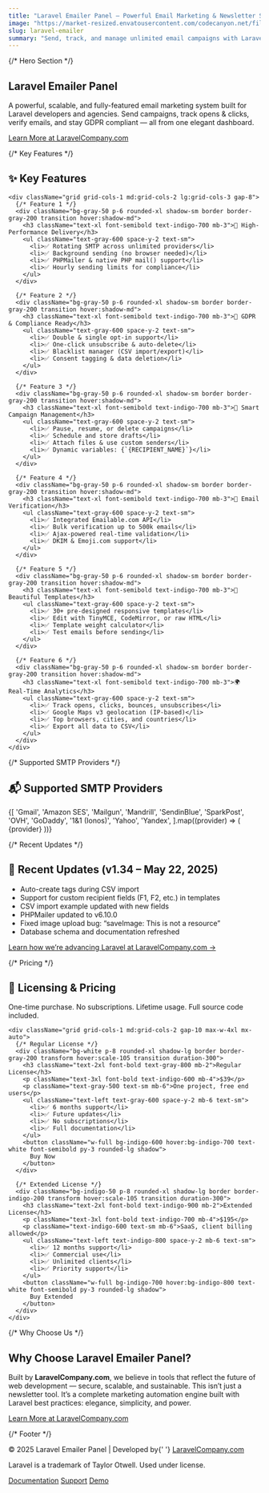 ```yaml
---
title: "Laravel Emailer Panel – Powerful Email Marketing & Newsletter System"
image: "https://market-resized.envatousercontent.com/codecanyon.net/files/636827989/mailer_v.1.34.jpg?auto=format&q=94&cf_fit=crop&gravity=top&h=8000&w=590&s=303f8c5637eef9850745107a8c17f66c3bfbb924f990c40bf5bb76563bdf716b"
slug: laravel-emailer
summary: "Send, track, and manage unlimited email campaigns with Laravel Emailer Panel. GDPR-ready, rotating SMTP, geolocation analytics, and more"
---
```


<div className="bg-white min-h-screen text-gray-800 antialiased">
  {/* Hero Section */}
  <section className="bg-gradient-to-br from-blue-50 to-indigo-100 py-16 px-6 sm:px-10 lg:px-20 text-center">
    <h1 className="text-4xl md:text-5xl font-extrabold text-indigo-900 mb-4 leading-tight">
      Laravel Emailer Panel
    </h1>
    <p className="text-xl text-gray-600 max-w-3xl mx-auto mb-8">
      A powerful, scalable, and fully-featured email marketing system built for Laravel developers and agencies.
      Send campaigns, track opens & clicks, verify emails, and stay GDPR compliant — all from one elegant dashboard.
    </p>
    <a
      href="https://laravelcompany.com"
      className="inline-block bg-indigo-600 hover:bg-indigo-700 text-white font-semibold py-3 px-8 rounded-lg shadow-md transition duration-300 transform hover:scale-105"
    >
      Learn More at LaravelCompany.com
    </a>
  </section>

  {/* Key Features */}
  <section className="py-16 px-6 sm:px-10 lg:px-20 max-w-7xl mx-auto">
    <h2 className="text-3xl font-bold text-center text-gray-900 mb-12">✨ Key Features</h2>

    <div className="grid grid-cols-1 md:grid-cols-2 lg:grid-cols-3 gap-8">
      {/* Feature 1 */}
      <div className="bg-gray-50 p-6 rounded-xl shadow-sm border border-gray-200 transition hover:shadow-md">
        <h3 className="text-xl font-semibold text-indigo-700 mb-3">🚀 High-Performance Delivery</h3>
        <ul className="text-gray-600 space-y-2 text-sm">
          <li>✅ Rotating SMTP across unlimited providers</li>
          <li>✅ Background sending (no browser needed)</li>
          <li>✅ PHPMailer & native PHP mail() support</li>
          <li>✅ Hourly sending limits for compliance</li>
        </ul>
      </div>

      {/* Feature 2 */}
      <div className="bg-gray-50 p-6 rounded-xl shadow-sm border border-gray-200 transition hover:shadow-md">
        <h3 className="text-xl font-semibold text-indigo-700 mb-3">🔐 GDPR & Compliance Ready</h3>
        <ul className="text-gray-600 space-y-2 text-sm">
          <li>✅ Double & single opt-in support</li>
          <li>✅ One-click unsubscribe & auto-delete</li>
          <li>✅ Blacklist manager (CSV import/export)</li>
          <li>✅ Consent tagging & data deletion</li>
        </ul>
      </div>

      {/* Feature 3 */}
      <div className="bg-gray-50 p-6 rounded-xl shadow-sm border border-gray-200 transition hover:shadow-md">
        <h3 className="text-xl font-semibold text-indigo-700 mb-3">🎯 Smart Campaign Management</h3>
        <ul className="text-gray-600 space-y-2 text-sm">
          <li>✅ Pause, resume, or delete campaigns</li>
          <li>✅ Schedule and store drafts</li>
          <li>✅ Attach files & use custom senders</li>
          <li>✅ Dynamic variables: {`{RECIPIENT_NAME}`}</li>
        </ul>
      </div>

      {/* Feature 4 */}
      <div className="bg-gray-50 p-6 rounded-xl shadow-sm border border-gray-200 transition hover:shadow-md">
        <h3 className="text-xl font-semibold text-indigo-700 mb-3">🧪 Email Verification</h3>
        <ul className="text-gray-600 space-y-2 text-sm">
          <li>✅ Integrated Emailable.com API</li>
          <li>✅ Bulk verification up to 500k emails</li>
          <li>✅ Ajax-powered real-time validation</li>
          <li>✅ DKIM & Emoji.com support</li>
        </ul>
      </div>

      {/* Feature 5 */}
      <div className="bg-gray-50 p-6 rounded-xl shadow-sm border border-gray-200 transition hover:shadow-md">
        <h3 className="text-xl font-semibold text-indigo-700 mb-3">🎨 Beautiful Templates</h3>
        <ul className="text-gray-600 space-y-2 text-sm">
          <li>✅ 30+ pre-designed responsive templates</li>
          <li>✅ Edit with TinyMCE, CodeMirror, or raw HTML</li>
          <li>✅ Template weight calculator</li>
          <li>✅ Test emails before sending</li>
        </ul>
      </div>

      {/* Feature 6 */}
      <div className="bg-gray-50 p-6 rounded-xl shadow-sm border border-gray-200 transition hover:shadow-md">
        <h3 className="text-xl font-semibold text-indigo-700 mb-3">🌍 Real-Time Analytics</h3>
        <ul className="text-gray-600 space-y-2 text-sm">
          <li>✅ Track opens, clicks, bounces, unsubscribes</li>
          <li>✅ Google Maps v3 geolocation (IP-based)</li>
          <li>✅ Top browsers, cities, and countries</li>
          <li>✅ Export all data to CSV</li>
        </ul>
      </div>
    </div>
  </section>

  {/* Supported SMTP Providers */}
  <section className="py-12 bg-gray-50 px-6 sm:px-10 lg:px-20">
    <h2 className="text-3xl font-bold text-center text-gray-900 mb-8">📬 Supported SMTP Providers</h2>
    <div className="flex flex-wrap justify-center gap-4 text-sm text-gray-600">
      {[
        'Gmail',
        'Amazon SES',
        'Mailgun',
        'Mandrill',
        'SendinBlue',
        'SparkPost',
        'OVH',
        'GoDaddy',
        '1&1 (Ionos)',
        'Yahoo',
        'Yandex',
      ].map((provider) => (
        <span
          key={provider}
          className="bg-white px-4 py-2 rounded-full shadow-sm border border-gray-200 hover:bg-indigo-50 transition"
        >
          {provider}
        </span>
      ))}
    </div>
  </section>

  {/* Recent Updates */}
  <section className="py-16 px-6 sm:px-10 lg:px-20 max-w-6xl mx-auto">
    <h2 className="text-3xl font-bold text-center text-gray-900 mb-10">🔄 Recent Updates (v1.34 – May 22, 2025)</h2>
    <ul className="bg-white p-8 rounded-xl shadow-md border border-gray-200 space-y-3 text-gray-700 list-disc list-inside">
      <li>Auto-create tags during CSV import</li>
      <li>Support for custom recipient fields (F1, F2, etc.) in templates</li>
      <li>CSV import example updated with new fields</li>
      <li>PHPMailer updated to v6.10.0</li>
      <li>Fixed image upload bug: “saveImage: This is not a resource”</li>
      <li>Database schema and documentation refreshed</li>
    </ul>
    <p className="text-center mt-6">
      <a
        href="https://laravelcompany.com"
        className="text-indigo-600 hover:underline font-medium"
      >
        Learn how we’re advancing Laravel at LaravelCompany.com →
      </a>
    </p>
  </section>

  {/* Pricing */}
  <section className="py-16 px-6 sm:px-10 lg:px-20 text-center">
    <h2 className="text-3xl font-bold text-gray-900 mb-4">🛒 Licensing & Pricing</h2>
    <p className="text-gray-600 mb-12 max-w-2xl mx-auto">
      One-time purchase. No subscriptions. Lifetime usage. Full source code included.
    </p>

    <div className="grid grid-cols-1 md:grid-cols-2 gap-10 max-w-4xl mx-auto">
      {/* Regular License */}
      <div className="bg-white p-8 rounded-xl shadow-lg border border-gray-200 transform hover:scale-105 transition duration-300">
        <h3 className="text-2xl font-bold text-gray-800 mb-2">Regular License</h3>
        <p className="text-3xl font-bold text-indigo-600 mb-4">$39</p>
        <p className="text-gray-500 text-sm mb-6">One project, free end users</p>
        <ul className="text-left text-gray-600 space-y-2 mb-6 text-sm">
          <li>✅ 6 months support</li>
          <li>✅ Future updates</li>
          <li>✅ No subscriptions</li>
          <li>✅ Full documentation</li>
        </ul>
        <button className="w-full bg-indigo-600 hover:bg-indigo-700 text-white font-semibold py-3 rounded-lg shadow">
          Buy Now
        </button>
      </div>

      {/* Extended License */}
      <div className="bg-indigo-50 p-8 rounded-xl shadow-lg border border-indigo-200 transform hover:scale-105 transition duration-300">
        <h3 className="text-2xl font-bold text-indigo-900 mb-2">Extended License</h3>
        <p className="text-3xl font-bold text-indigo-700 mb-4">$195</p>
        <p className="text-indigo-600 text-sm mb-6">SaaS, client billing allowed</p>
        <ul className="text-left text-indigo-800 space-y-2 mb-6 text-sm">
          <li>✅ 12 months support</li>
          <li>✅ Commercial use</li>
          <li>✅ Unlimited clients</li>
          <li>✅ Priority support</li>
        </ul>
        <button className="w-full bg-indigo-700 hover:bg-indigo-800 text-white font-semibold py-3 rounded-lg shadow">
          Buy Extended
        </button>
      </div>
    </div>
  </section>

  {/* Why Choose Us */}
  <section className="py-16 bg-indigo-900 text-white px-6 sm:px-10 lg:px-20 text-center">
    <h2 className="text-3xl font-bold mb-6">Why Choose Laravel Emailer Panel?</h2>
    <p className="text-lg text-indigo-100 max-w-4xl mx-auto mb-8 leading-relaxed">
      Built by <strong>LaravelCompany.com</strong>, we believe in tools that reflect the future of web development —
      secure, scalable, and sustainable. This isn’t just a newsletter tool. It’s a complete marketing automation engine
      built with Laravel best practices: elegance, simplicity, and power.
    </p>
    <a
      href="https://laravelcompany.com"
      className="inline-block bg-white text-indigo-900 font-bold py-3 px-8 rounded-lg shadow-lg hover:shadow-xl transition transform hover:scale-105"
    >
      Learn More at LaravelCompany.com
    </a>
  </section>

  {/* Footer */}
  <footer className="bg-gray-900 text-gray-400 py-10 px-6 sm:px-10 lg:px-20 text-center text-sm">
    <p>
      © 2025 Laravel Emailer Panel | Developed by{' '}
      <a
        href="https://laravelcompany.com"
        className="text-indigo-400 hover:underline"
      >
        LaravelCompany.com
      </a>
    </p>
    <p className="mt-2">
      Laravel is a trademark of Taylor Otwell. Used under license.
    </p>
    <div className="mt-6 space-x-4">
      <a href="#" className="hover:text-white transition">Documentation</a>
      <a href="#" className="hover:text-white transition">Support</a>
      <a href="#" className="hover:text-white transition">Demo</a>
    </div>
  </footer>
</div>